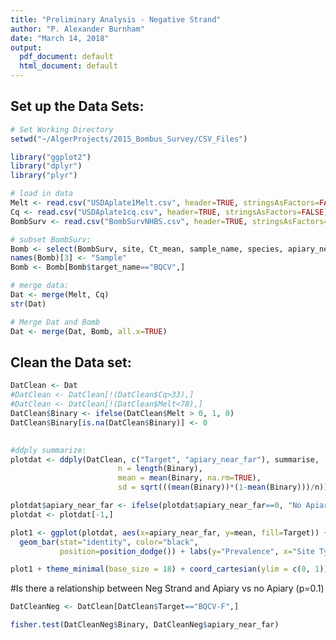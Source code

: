 ```yaml
---
title: "Preliminary Analysis - Negative Strand"
author: "P. Alexander Burnham"
date: "March 14, 2018"
output:
  pdf_document: default
  html_document: default
---
```



## Set up the Data Sets:
```r
# Set Working Directory 
setwd("~/AlgerProjects/2015_Bombus_Survey/CSV_Files")

library("ggplot2")
library("dplyr")
library("plyr")

# load in data
Melt <- read.csv("USDAplate1Melt.csv", header=TRUE, stringsAsFactors=FALSE)
Cq <- read.csv("USDAplate1cq.csv", header=TRUE, stringsAsFactors=FALSE)
BombSurv <- read.csv("BombSurvNHBS.csv", header=TRUE, stringsAsFactors=FALSE)

# subset BombSurv:
Bomb <- select(BombSurv, site, Ct_mean, sample_name, species, apiary_near_far, Density, genome_copbee, norm_genome_copbeeHB, target_name)
names(Bomb)[3] <- "Sample"
Bomb <- Bomb[Bomb$target_name=="BQCV",]

# merge data:
Dat <- merge(Melt, Cq)
str(Dat)

# Merge Dat and Bomb
Dat <- merge(Dat, Bomb, all.x=TRUE)
```


## Clean the Data set:
```r

DatClean <- Dat
#DatClean <- DatClean[!(DatClean$Cq>33),]
#DatClean <- DatClean[!(DatClean$Melt<78),]
DatClean$Binary <- ifelse(DatClean$Melt > 0, 1, 0)
DatClean$Binary[is.na(DatClean$Binary)] <- 0
 
```


```r
#ddply summarize:
plotdat <- ddply(DatClean, c("Target", "apiary_near_far"), summarise, 
                        n = length(Binary),
                        mean = mean(Binary, na.rm=TRUE),
                        sd = sqrt(((mean(Binary))*(1-mean(Binary)))/n))

plotdat$apiary_near_far <- ifelse(plotdat$apiary_near_far==0, "No Apiary", "Apiary")
plotdat <- plotdat[-1,]

plot1 <- ggplot(plotdat, aes(x=apiary_near_far, y=mean, fill=Target)) +
  geom_bar(stat="identity", color="black",
           position=position_dodge()) + labs(y="Prevalence", x="Site Type") + geom_errorbar(aes(ymin = mean - sd, ymax = mean + sd, width = 0.2),position=position_dodge(.9))

plot1 + theme_minimal(base_size = 18) + coord_cartesian(ylim = c(0, 1)) + scale_y_continuous(labels = scales::percent) 


```

#Is there a relationship between Neg Strand and Apiary vs no Apiary (p=0.1)
```r
DatCleanNeg <- DatClean[DatClean$Target=="BQCV-F",]

fisher.test(DatCleanNeg$Binary, DatCleanNeg$apiary_near_far)
```


